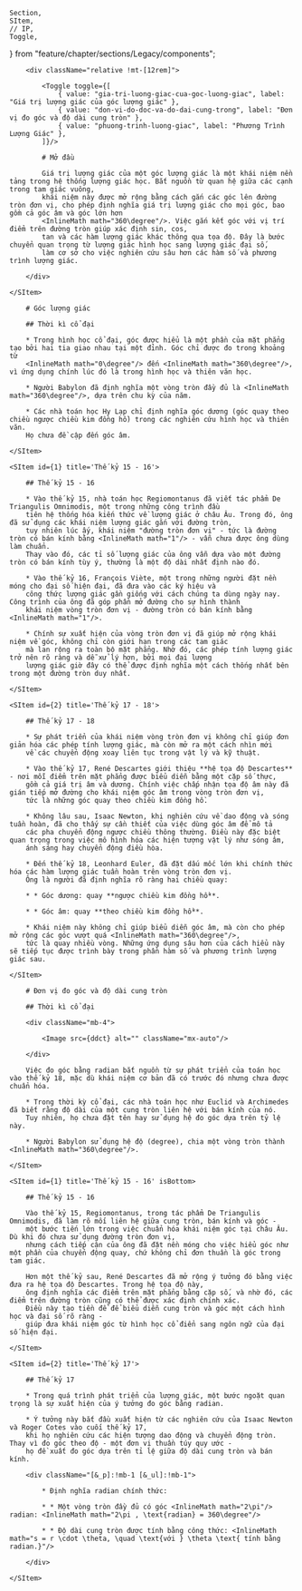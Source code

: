     Section,
    SItem,
    // IP,
    Toggle,
} from "feature/chapter/sections/Legacy/components";



<Section id={0} title='Mở đầu' isFirst>
    <SItem id={0} isTop>

        <div className="relative !mt-[12rem]">

            <Toggle toggle={[
                { value: "gia-tri-luong-giac-cua-goc-luong-giac", label: "Giá trị lượng giác của góc lượng giác" },
                { value: "don-vi-do-doc-va-do-dai-cung-trong", label: "Đơn vị đo góc và độ dài cung tròn" },
                { value: "phuong-trinh-luong-giac", label: "Phương Trình Lượng Giác" },
            ]}/>

            # Mở đầu

            Giá trị lượng giác của một góc lượng giác là một khái niệm nền tảng trong hệ thống lượng giác học. Bắt nguồn từ quan hệ giữa các cạnh trong tam giác vuông,
            khái niệm này được mở rộng bằng cách gắn các góc lên đường tròn đơn vị, cho phép định nghĩa giá trị lượng giác cho mọi góc, bao gồm cả góc âm và góc lớn hơn
            <InlineMath math="360\degree"/>. Việc gắn kết góc với vị trí điểm trên đường tròn giúp xác định sin, cos,
            tan và các hàm lượng giác khác thông qua tọa độ. Đây là bước chuyển quan trọng từ lượng giác hình học sang lượng giác đại số,
            làm cơ sở cho việc nghiên cứu sâu hơn các hàm số và phương trình lượng giác.

        </div>

    </SItem>

</Section>

<Section id={1} title='Góc lượng giác'>
    <SItem id={0} title='Thời kì cổ đại'>

        # Góc lượng giác

        ## Thời kì cổ đại

        * Trong hình học cổ đại, góc được hiểu là một phần của mặt phẳng tạo bởi hai tia giao nhau tại một đỉnh. Góc chỉ được đo trong khoảng từ
        <InlineMath math="0\degree"/> đến <InlineMath math="360\degree"/>, vì ứng dụng chính lúc đó là trong hình học và thiên văn học.

        * Người Babylon đã định nghĩa một vòng tròn đầy đủ là <InlineMath math="360\degree"/>, dựa trên chu kỳ của năm.

        * Các nhà toán học Hy Lạp chỉ định nghĩa góc dương (góc quay theo chiều ngược chiều kim đồng hồ) trong các nghiên cứu hình học và thiên văn.
        Họ chưa đề cập đến góc âm.

    </SItem>

    <SItem id={1} title='Thế kỷ 15 - 16'>

        ## Thế kỷ 15 - 16

        * Vào thế kỷ 15, nhà toán học Regiomontanus đã viết tác phẩm De Triangulis Omnimodis, một trong những công trình đầu
        tiên hệ thống hóa kiến thức về lượng giác ở châu Âu. Trong đó, ông đã sử dụng các khái niệm lượng giác gắn với đường tròn,
        tuy nhiên lúc ấy, khái niệm "đường tròn đơn vị" - tức là đường tròn có bán kính bằng <InlineMath math="1"/> - vẫn chưa được ông dùng làm chuẩn.
        Thay vào đó, các tỉ số lượng giác của ông vẫn dựa vào một đường tròn có bán kính tùy ý, thường là một độ dài nhất định nào đó.

        * Vào thế kỷ 16, François Viète, một trong những người đặt nền móng cho đại số hiện đại, đã đưa vào các ký hiệu và
        công thức lượng giác gần giống với cách chúng ta dùng ngày nay. Công trình của ông đã góp phần mở đường cho sự hình thành
        khái niệm vòng tròn đơn vị - đường tròn có bán kính bằng <InlineMath math="1"/>.

        * Chính sự xuất hiện của vòng tròn đơn vị đã giúp mở rộng khái niệm về góc, không chỉ còn giới hạn trong các tam giác
        mà lan rộng ra toàn bộ mặt phẳng. Nhờ đó, các phép tính lượng giác trở nên rõ ràng và dễ xử lý hơn, bởi mọi đại lượng
        lượng giác giờ đây có thể được định nghĩa một cách thống nhất bên trong một đường tròn duy nhất.

    </SItem>

    <SItem id={2} title='Thế kỷ 17 - 18'>

        ## Thế kỷ 17 - 18

        * Sự phát triển của khái niệm vòng tròn đơn vị không chỉ giúp đơn giản hóa các phép tính lượng giác, mà còn mở ra một cách nhìn mới
        về các chuyển động xoay liên tục trong vật lý và kỹ thuật.

        * Vào thế kỷ 17, René Descartes giới thiệu **hệ tọa độ Descartes** - nơi mỗi điểm trên mặt phẳng được biểu diễn bằng một cặp số thực,
        gồm cả giá trị âm và dương. Chính việc chấp nhận tọa độ âm này đã gián tiếp mở đường cho khái niệm góc âm trong vòng tròn đơn vị,
        tức là những góc quay theo chiều kim đồng hồ.

        * Không lâu sau, Isaac Newton, khi nghiên cứu về dao động và sóng tuần hoàn, đã cho thấy sự cần thiết của việc dùng góc âm để mô tả
        các pha chuyển động ngược chiều thông thường. Điều này đặc biệt quan trọng trong việc mô hình hóa các hiện tượng vật lý như sóng âm,
        ánh sáng hay chuyển động điều hòa.

        * Đến thế kỷ 18, Leonhard Euler, đã đặt dấu mốc lớn khi chính thức hóa các hàm lượng giác tuần hoàn trên vòng tròn đơn vị.
        Ông là người đã định nghĩa rõ ràng hai chiều quay:

        * * Góc dương: quay **ngược chiều kim đồng hồ**.

        * * Góc âm: quay **theo chiều kim đồng hồ**.

        * Khái niệm này không chỉ giúp biểu diễn góc âm, mà còn cho phép mở rộng các góc vượt quá <InlineMath math="360\degree"/>,
        tức là quay nhiều vòng. Những ứng dụng sâu hơn của cách hiểu này sẽ tiếp tục được trình bày trong phần hàm số và phương trình lượng giác sau.

    </SItem>

</Section>

<Section id={2} title='Đơn vị đo góc và độ dài cung tròn' isLast>
    <SItem id={0} title='Thời kì cổ đại'>

        # Đơn vị đo góc và độ dài cung tròn

        ## Thời kì cổ đại

        <div className="mb-4">

            <Image src={ddct} alt="" className="mx-auto"/>

        </div>

        Việc đo góc bằng radian bắt nguồn từ sự phát triển của toán học vào thế kỷ 18, mặc dù khái niệm cơ bản đã có trước đó nhưng chưa được chuẩn hóa.

        * Trong thời kỳ cổ đại, các nhà toán học như Euclid và Archimedes đã biết rằng độ dài của một cung tròn liên hệ với bán kính của nó.
        Tuy nhiên, họ chưa đặt tên hay sử dụng hệ đo góc dựa trên tỷ lệ này.

        * Người Babylon sử dụng hệ độ (degree), chia một vòng tròn thành <InlineMath math="360\degree"/>.

    </SItem>

    <SItem id={1} title='Thế kỷ 15 - 16' isBottom>

        ## Thế kỷ 15 - 16

        Vào thế kỷ 15, Regiomontanus, trong tác phẩm De Triangulis Omnimodis, đã làm rõ mối liên hệ giữa cung tròn, bán kính và góc -
        một bước tiến lớn trong việc chuẩn hóa khái niệm góc tại châu Âu. Dù khi đó chưa sử dụng đường tròn đơn vị,
        nhưng cách tiếp cận của ông đã đặt nền móng cho việc hiểu góc như một phần của chuyển động quay, chứ không chỉ đơn thuần là góc trong tam giác.

        Hơn một thế kỷ sau, René Descartes đã mở rộng ý tưởng đó bằng việc đưa ra hệ tọa độ Descartes. Trong hệ tọa độ này,
        ông định nghĩa các điểm trên mặt phẳng bằng cặp số, và nhờ đó, các điểm trên đường tròn cũng có thể được xác định chính xác.
        Điều này tạo tiền đề để biểu diễn cung tròn và góc một cách hình học và đại số rõ ràng -
        giúp đưa khái niệm góc từ hình học cổ điển sang ngôn ngữ của đại số hiện đại.

    </SItem>

    <SItem id={2} title='Thế kỷ 17'>

        ## Thế kỷ 17

        * Trong quá trình phát triển của lượng giác, một bước ngoặt quan trọng là sự xuất hiện của ý tưởng đo góc bằng radian.

        * Ý tưởng này bắt đầu xuất hiện từ các nghiên cứu của Isaac Newton và Roger Cotes vào cuối thế kỷ 17,
        khi họ nghiên cứu các hiện tượng dao động và chuyển động tròn. Thay vì đo góc theo độ - một đơn vị thuần túy quy ước -
        họ đề xuất đo góc dựa trên tỉ lệ giữa độ dài cung tròn và bán kính.

        <div className="[&_p]:!mb-1 [&_ul]:!mb-1">

            * Định nghĩa radian chính thức:

            * * Một vòng tròn đầy đủ có góc <InlineMath math="2\pi"/> radian: <InlineMath math="2\pi , \text{radian} = 360\degree"/>

            * * Độ dài cung tròn được tính bằng công thức: <InlineMath math="s = r \cdot \theta, \quad \text{với } \theta \text{ tính bằng radian.}"/>

        </div>

    </SItem>

</Section>
